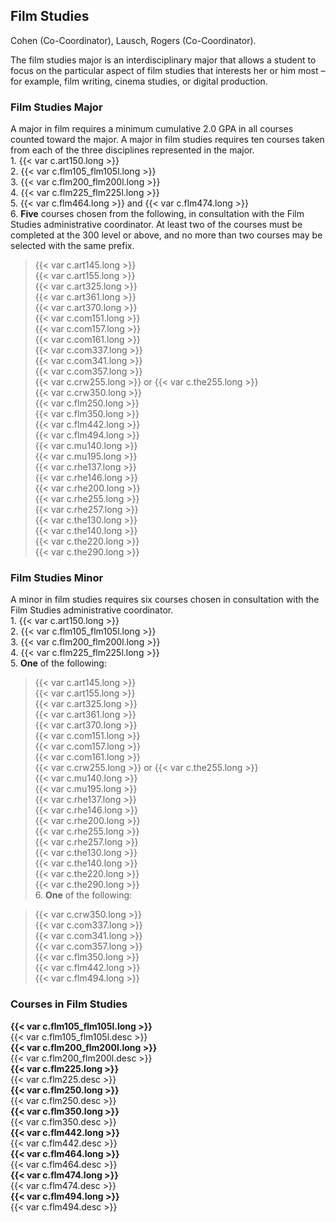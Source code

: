 ## Film Studies {#sec-film-studies}
Cohen (Co-Coordinator), Lausch, Rogers (Co-Coordinator).

The film studies major is an interdisciplinary major that allows a student to focus on the particular aspect of film studies that interests her or him most – for example, film writing, cinema studies, or digital production.

### Film Studies Major
A major in film requires a minimum cumulative 2.0 GPA in all courses counted toward the major. A major in film studies requires ten courses taken from each of the three disciplines represented in the major.  
1. {{< var c.art150.long >}}  
2. {{< var c.flm105_flm105l.long >}}  
3. {{< var c.flm200_flm200l.long >}}  
4. {{< var c.flm225_flm225l.long >}}  
5. {{< var c.flm464.long >}} and {{< var c.flm474.long >}}  
6. **Five** courses chosen from the following, in consultation with the Film Studies administrative coordinator.  At least two of the courses must be completed at the 300 level or above, and no more than two courses may be selected with the same prefix.  
	
>{{< var c.art145.long >}}  
	{{< var c.art155.long >}}  
	{{< var c.art325.long >}}  
	{{< var c.art361.long >}}  
	{{< var c.art370.long >}}  
	{{< var c.com151.long >}}  
	{{< var c.com157.long >}}  
	{{< var c.com161.long >}}  
	{{< var c.com337.long >}}  
	{{< var c.com341.long >}}  
	{{< var c.com357.long >}}  
	{{< var c.crw255.long >}} or {{< var c.the255.long >}}  
	{{< var c.crw350.long >}}  
	{{< var c.flm250.long >}}  
	{{< var c.flm350.long >}}  
	{{< var c.flm442.long >}}  
	{{< var c.flm494.long >}}  
	{{< var c.mu140.long >}}  
	{{< var c.mu195.long >}}  
	{{< var c.rhe137.long >}}  
	{{< var c.rhe146.long >}}  
	{{< var c.rhe200.long >}}  
	{{< var c.rhe255.long >}}  
	{{< var c.rhe257.long >}}  
	{{< var c.the130.long >}}  
	{{< var c.the140.long >}}  
	{{< var c.the220.long >}}  
	{{< var c.the290.long >}}  


### Film Studies Minor
A minor in film studies requires six courses chosen in consultation with the Film Studies administrative coordinator.  
1. {{< var c.art150.long >}}  
2. {{< var c.flm105_flm105l.long >}}  
3. {{< var c.flm200_flm200l.long >}}  
4. {{< var c.flm225_flm225l.long >}}  
5. **One** of the following:  
	
>{{< var c.art145.long >}}  
	{{< var c.art155.long >}}  
	{{< var c.art325.long >}}  
	{{< var c.art361.long >}}  
	{{< var c.art370.long >}}  
	{{< var c.com151.long >}}  
	{{< var c.com157.long >}}  
	{{< var c.com161.long >}}  
	{{< var c.crw255.long >}} or {{< var c.the255.long >}}  
	{{< var c.mu140.long >}}  
	{{< var c.mu195.long >}}  
	{{< var c.rhe137.long >}}  
	{{< var c.rhe146.long >}}  
	{{< var c.rhe200.long >}}  
	{{< var c.rhe255.long >}}  
	{{< var c.rhe257.long >}}  
	{{< var c.the130.long >}}  
	{{< var c.the140.long >}}  
	{{< var c.the220.long >}}  
	{{< var c.the290.long >}}  
6. **One** of the following:  
	
>{{< var c.crw350.long >}}  
	{{< var c.com337.long >}}  
	{{< var c.com341.long >}}  
	{{< var c.com357.long >}}  
	{{< var c.flm350.long >}}  
	{{< var c.flm442.long >}}  
	{{< var c.flm494.long >}}  


### Courses in Film Studies
 **{{< var c.flm105_flm105l.long >}}**  
  {{< var c.flm105_flm105l.desc >}}   
 **{{< var c.flm200_flm200l.long >}}**  
  {{< var c.flm200_flm200l.desc >}}   
 **{{< var c.flm225.long >}}**  
  {{< var c.flm225.desc >}}   
 **{{< var c.flm250.long >}}**  
  {{< var c.flm250.desc >}}   
 **{{< var c.flm350.long >}}**  
  {{< var c.flm350.desc >}}   
 **{{< var c.flm442.long >}}**  
  {{< var c.flm442.desc >}}   
 **{{< var c.flm464.long >}}**  
  {{< var c.flm464.desc >}}   
 **{{< var c.flm474.long >}}**  
  {{< var c.flm474.desc >}}   
 **{{< var c.flm494.long >}}**  
  {{< var c.flm494.desc >}}   















